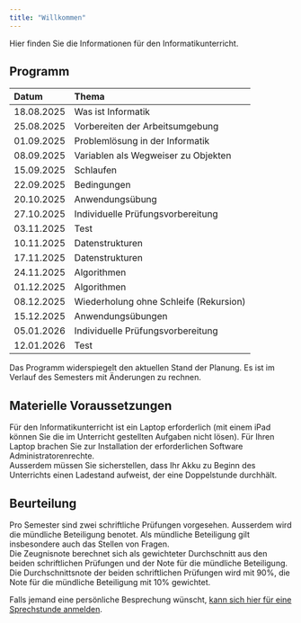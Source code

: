 ```yaml
---
title: "Willkommen"
---
```


Hier finden Sie die Informationen für den Informatikunterricht.

## Programm

| Datum | Thema |
| :--- | :--- |
| 18.08.2025 | Was ist Informatik |
| 25.08.2025 | Vorbereiten der Arbeitsumgebung |
| 01.09.2025 | Problemlösung in der Informatik |
| 08.09.2025 | Variablen als Wegweiser zu Objekten |
| 15.09.2025 | Schlaufen |
| 22.09.2025 | Bedingungen |
| 20.10.2025 | Anwendungsübung |
| 27.10.2025 | Individuelle Prüfungsvorbereitung |
| 03.11.2025 | Test |
| 10.11.2025 | Datenstrukturen |
| 17.11.2025 | Datenstrukturen |
| 24.11.2025 | Algorithmen |
| 01.12.2025 | Algorithmen |
| 08.12.2025 | Wiederholung ohne Schleife (Rekursion) |
| 15.12.2025 | Anwendungsübungen |
| 05.01.2026 | Individuelle Prüfungsvorbereitung |
| 12.01.2026 | Test |

Das Programm widerspiegelt den aktuellen Stand der Planung. Es ist im
Verlauf des Semesters mit Änderungen zu rechnen.

## Materielle Voraussetzungen

Für den Informatikunterricht ist ein Laptop erforderlich (mit einem iPad
können Sie die im Unterricht gestellten Aufgaben nicht lösen). Für Ihren
Laptop brachen Sie zur Installation der erforderlichen Software
Administratorenrechte.  
Ausserdem müssen Sie sicherstellen, dass Ihr Akku zu Beginn des
Unterrichts einen Ladestand aufweist, der eine Doppelstunde durchhält.

## Beurteilung

Pro Semester sind zwei schriftliche Prüfungen vorgesehen. Ausserdem wird
die mündliche Beteiligung benotet. Als mündliche Beteiligung gilt
insbesondere auch das Stellen von Fragen.  
Die
Zeugnisnote berechnet sich als gewichteter Durchschnitt aus den beiden
schriftlichen Prüfungen und der Note für die mündliche Beteiligung. Die
Durchschnittsnote der beiden schriftlichen Prüfungen wird mit 90%, die
Note für die mündliche Beteiligung mit 10% gewichtet.


Falls jemand eine persönliche Besprechung wünscht, 
<a href="https://calendar.app.google/XdTippvkrbHJct3Y9" target="_blank">
kann sich hier für eine Sprechstunde anmelden</a>.